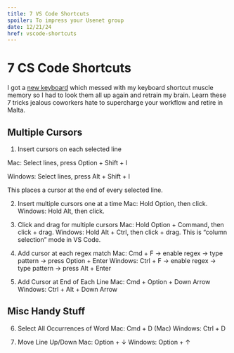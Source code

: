 ```yaml
---
title: 7 VS Code Shortcuts
spoiler: To impress your Usenet group
date: 12/21/24
href: vscode-shortcuts
---
```


# 7 CS Code Shortcuts

I got a [new keyboard](https://rkgamingstore.com/products/rk-87-keys-keyboard) which messed with my keyboard shortcut muscle memory so I had to look them all up again and retrain my brain. Learn these 7 tricks jealous coworkers hate to supercharge your workflow and retire in Malta.

## Multiple Cursors

1. Insert cursors on each selected line

Mac: Select lines, press Option + Shift + I

Windows: Select lines, press Alt + Shift + I

This places a cursor at the end of every selected line.

2. Insert multiple cursors one at a time
Mac: Hold Option, then click.
Windows: Hold Alt, then click.

3. Click and drag for multiple cursors
Mac: Hold Option + Command, then click + drag.
Windows: Hold Alt + Ctrl, then click + drag.
This is “column selection” mode in VS Code.

4. Add cursor at each regex match
Mac: Cmd + F → enable regex → type pattern → press Option + Enter
Windows: Ctrl + F → enable regex → type pattern → press Alt + Enter

5. Add Cursor at End of Each Line
Mac: Cmd + Option + Down Arrow
Windows: Ctrl + Alt + Down Arrow

## Misc Handy Stuff

6. Select All Occurrences of Word
Mac: Cmd + D (Mac)
Windows: Ctrl + D

7. Move Line Up/Down
Mac: Option + ↓
Windows: Option + ↑


